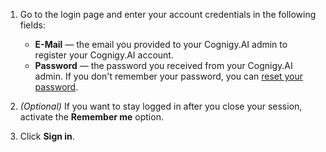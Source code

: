 

1. Go to the login page and enter your account credentials in the following fields:

    - **E-Mail** — the email you provided to your Cognigy.AI admin to register your Cognigy.AI account.
    - **Password** — the password you received from your Cognigy.AI admin. If you don't remember your password, you can [reset your password](https://docs.cognigy.com/ai/installation/access-to-cognigy-ai/#reset-password).

2. _(Optional)_ If you want to stay logged in after you close your session, activate the **Remember me** option.
3. Click **Sign in**.